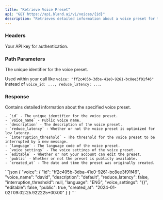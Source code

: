 ```yaml
---
title: "Retrieve Voice Preset"  
api: "GET https://api.bland.ai/v1/voices/{id}"
description: "Retrieves detailed information about a voice preset for the given id."
---
```


### Headers

<ParamField header="authorization" type="string" required>
  Your API key for authentication.
</ParamField>

### Path Parameters

<ParamField query="id" type="string" required>
  The unique identifier for the voice preset.

  Used within your call like `voice: "ff2c405b-3dba-41e0-9261-bc8ee3f91f46"` instead of `voice_id: ..., reduce_latency: ...`.
</ParamField>

### Response

<ResponseField type="object" name="voice">
    Contains detailed information about the specified voice preset. 
    
    - `id` - The unique identifier for the voice preset.
    - `voice_name` - Public voice name.
    - `description` - The description of the voice preset.
    - `reduce_latency` - Whether or not the voice preset is optimized for low latency.
    - `interruption_threshold` - The threshold for the voice preset to be interrupted by a new message.
    - `language` - The language code of the voice preset.
    - `voice_settings` - The voice settings of the voice preset.
    - `editable` - Whether or not your account can edit the preset.
    - `public` - Whether or not the preset is publicly available.
    - `created_at` - The date and time the preset was originally created.
</ResponseField>

<ResponseExample>
```json
{
    "voice": {
        "id": "ff2c405b-3dba-41e0-9261-bc8ee3f91f46",
        "voice_name": "david",
        "description": "default",
        "reduce_latency": false,
        "interruption_threshold": null,
        "language": "ENG",
        "voice_settings": "{}",
        "editable": false,
        "public": true,
        "created_at": "2024-01-02T09:02:25.922225+00:00"
    }
}
```
</ResponseExample>






